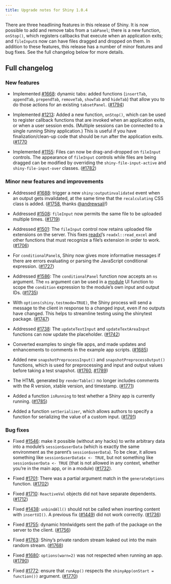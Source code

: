 ```yaml
---
title: Upgrade notes for Shiny 1.0.4
---
```


There are three headlining features in this release of Shiny. It is now possible to add and remove tabs from a `tabPanel`; there is a new function, `onStop()`, which registers callbacks that execute when an application exits; and `fileInput`s now can have files dragged and dropped on them. In addition to these features, this release has a number of minor features and bug fixes. See the full changelog below for more details.

## Full changelog

### New features

* Implemented [#1668](https://github.com/rstudio/shiny/issues/1668): dynamic tabs: added functions (`insertTab`, `appendTab`, `prependTab`, `removeTab`, `showTab` and `hideTab`) that allow you to do those actions for an existing `tabsetPanel`. ([#1794](https://github.com/rstudio/shiny/pull/1794))

* Implemented [#1213](https://github.com/rstudio/shiny/issues/1213): Added a new function, `onStop()`, which can be used to register callback functions that are invoked when an application exits, or when a user session ends. (Multiple sessions can be connected to a single running Shiny application.) This is useful if you have finalization/clean-up code that should be run after the application exits. ([#1770](https://github.com/rstudio/shiny/pull/1770)

* Implemented [#1155](https://github.com/rstudio/shiny/issues/1155): Files can now be drag-and-dropped on `fileInput` controls. The appearance of `fileInput` controls while files are being dragged can be modified by overriding the `shiny-file-input-active` and `shiny-file-input-over` classes. ([#1782](https://github.com/rstudio/shiny/pull/1782))

### Minor new features and improvements

* Addressed [#1688](https://github.com/rstudio/shiny/issues/1688): trigger a new `shiny:outputinvalidated` event when an output gets invalidated, at the same time that the `recalculating` CSS class is added. ([#1758](https://github.com/rstudio/shiny/pull/1758), thanks [@andrewsali](https://github.com/andrewsali)!)

* Addressed [#1508](https://github.com/rstudio/shiny/issues/1508): `fileInput` now permits the same file to be uploaded multiple times. ([#1719](https://github.com/rstudio/shiny/pull/1719))

* Addressed [#1501](https://github.com/rstudio/shiny/issues/1501): The `fileInput` control now retains uploaded file extensions on the server. This fixes [readxl](https://github.com/tidyverse/readxl)'s `readxl::read_excel` and other functions that must recognize a file's extension in order to work. ([#1706](https://github.com/rstudio/shiny/pull/1706))

* For `conditionalPanel`s, Shiny now gives more informative messages if there are errors evaluating or parsing the JavaScript conditional expression. ([#1727](https://github.com/rstudio/shiny/pull/1727))

* Addressed [#1586](https://github.com/rstudio/shiny/issues/1586): The `conditionalPanel` function now accepts an `ns` argument. The `ns` argument can be used in a [module](https://shyr-test-center.netlify.app/articles/modules.html) UI function to scope the `condition` expression to the module's own input and output IDs. ([#1735](https://github.com/rstudio/shiny/pull/1735))

* With `options(shiny.testmode=TRUE)`, the Shiny process will send a message to the client in response to a changed input, even if no outputs have changed. This helps to streamline testing using the shinytest package. ([#1747](https://github.com/rstudio/shiny/pull/1747))

* Addressed [#1738](https://github.com/rstudio/shiny/issues/1738): The `updateTextInput` and `updateTextAreaInput` functions can now update the placeholder. ([#1742](https://github.com/rstudio/shiny/pull/1742))

* Converted examples to single file apps, and made updates and enhancements to comments in the example app scripts. ([#1685](https://github.com/rstudio/shiny/pull/1685))

* Added new `snapshotPreprocessInput()` and `snapshotPreprocessOutput()` functions, which is used for preprocessing and input and output values before taking a test snapshot. ([#1760](https://github.com/rstudio/shiny/pull/1760), [#1789](https://github.com/rstudio/shiny/pull/1789))

* The HTML generated by `renderTable()` no longer includes comments with the R version, xtable version, and timestamp. ([#1771](https://github.com/rstudio/shiny/pull/1771))

* Added a function `isRunning` to test whether a Shiny app is currently running. ([#1785](https://github.com/rstudio/shiny/pull/1785))

* Added a function `setSerializer`, which allows authors to specify a function for serializing the value of a custom input. ([#1791](https://github.com/rstudio/shiny/pull/1791))

### Bug fixes

* Fixed [#1546](https://github.com/rstudio/shiny/issues/1546): make it possible (without any hacks) to write arbitrary data into a module's `session$userData` (which is exactly the same environment as the parent's `session$userData`). To be clear, it allows something like `session$userData$x <- TRUE`, but not something like `session$userData <- TRUE` (that is not allowed in any context, whether you're in the main app, or in a module) ([#1732](https://github.com/rstudio/shiny/pull/1732)).

* Fixed [#1701](https://github.com/rstudio/shiny/issues/1701): There was a partial argument match in the `generateOptions` function. ([#1702](https://github.com/rstudio/shiny/pull/1702))

* Fixed [#1710](https://github.com/rstudio/shiny/issues/1710): `ReactiveVal` objects did not have separate dependents. ([#1712](https://github.com/rstudio/shiny/pull/1712))

* Fixed [#1438](https://github.com/rstudio/shiny/issues/1438): `unbindAll()` should not be called when inserting content with `insertUI()`. A previous fix ([#1449](https://github.com/rstudio/shiny/pull/1449)) did not work correctly. ([#1736](https://github.com/rstudio/shiny/pull/1736))

* Fixed [#1755](https://github.com/rstudio/shiny/issues/1755): dynamic htmlwidgets sent the path of the package on the server to the client. ([#1756](https://github.com/rstudio/shiny/pull/1756))

* Fixed [#1763](https://github.com/rstudio/shiny/issues/1763): Shiny's private random stream leaked out into the main random stream. ([#1768](https://github.com/rstudio/shiny/pull/1768))

* Fixed [#1680](https://github.com/rstudio/shiny/issues/1680): `options(warn=2)` was not respected when running an app. ([#1790](https://github.com/rstudio/shiny/pull/1790))

* Fixed [#1772](https://github.com/rstudio/shiny/issues/1772): ensure that `runApp()` respects the `shinyApp(onStart = function())` argument. ([#1770](https://github.com/rstudio/shiny/pull/1770))

